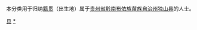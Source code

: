 {{Catnav|頁面分類|各種主題的頁面分類|依中国各省来作的分类|各地中国人|贵州人|黔南人}}
{{Catnav|頁面分類|人物|各國人物|中国人|各地中国人|贵州人|黔南人}}

本分类用于归纳[[籍贯|籍贯]]（出生地）属于[[贵州省|贵州省]][[黔南布依族苗族自治州|黔南布依族苗族自治州]][[独山县|独山县]]的人士。

[[Category:黔南人|县]]
[[Category:独山县|*]]